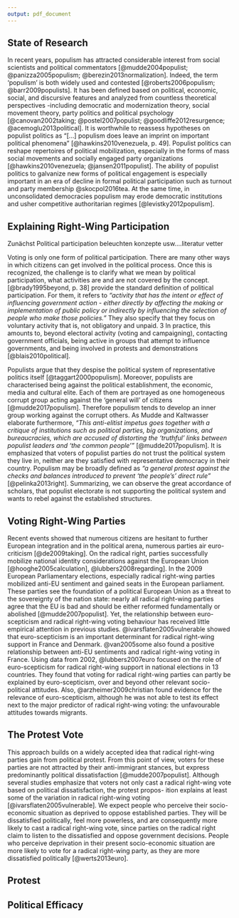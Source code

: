 ```yaml
---
output: pdf_document
---
```


## State of Research

In recent years, populism has attracted considerable interest from social scientists and political commentators [@mudde2004populist; @panizza2005populism; @berezin2013normalization]. Indeed, the term ‘populism’ is both widely used and contested [@roberts2006populism; @barr2009populists]. It has been defined based on political, economic, social, and discursive features and analyzed from countless theoretical perspectives -including democratic and modernization theory, social movement theory, party politics and political psychology [@canovan2002taking; @postel2007populist; @goodliffe2012resurgence; @acemoglu2013political]. It is worthwhile to reassess hypotheses on populist politics as “[...] populism does leave an imprint on important political phenomena” [@hawkins2010venezuela, p. 49]. Populist politics can reshape repertoires of political mobilization, especially in the forms of mass social movements and socially engaged party organizations [@hawkins2010venezuela; @jansen2011populist]. The ability of populist politics to galvanize new forms of political engagement is especially important in an era of decline in formal political participation such as turnout and party membership @skocpol2016tea. At the same time, in unconsolidated democracies populism may erode democratic institutions and usher competitive authoritarian regimes [@levistky2012populism].


## Explaining Right-Wing Participation 

Zunächst Political participation beleuchten konzepte usw....literatur vetter


Voting is only one form of political participation. There are many other ways in which citizens can get involved in the political process. Once this is recognized, the challenge is to clarify what we mean by political participation, what activities are and are not covered by the concept. [@brady1995beyond, p. 38] provide the standard definition of political participation. For them, it refers to *"activity that has the intent or effect of influencing government action - either directly by affecting the making or implementation of public policy or indirectly by influencing the selection of people who make those policies."* They also specify that they focus on voluntary activity that is, not obligatory and unpaid. 3 In practice, this amounts to, beyond electoral activity (voting and campaigning), contacting government officials, being active in groups that attempt to influence governments, and being involved in protests and demonstrations [@blais2010political].

Populists argue that they despise the political system of representative politics itself [@taggart2000populism].
Moreover, populists are characterised being against the political establishment, the economic, media and cultural elite. Each of them are portrayed as one homogeneous corrupt group acting against the ‘general will’ of citizens [@mudde2017populism]. Therefore populism tends to develop an inner group working against the corrupt others.  As Mudde and Kaltwasser elaborate furthermore, *“This anti-elitist impetus goes together with a critique of institutions such as political parties, big organizations, and bureaucracies, which are accused of distorting the ‘truthful’ links between populist leaders and ‘the common people’”* [@mudde2017populism]. It is emphasized that voters of populist parties do not trust the political system they live in, neither are they satisfied with representative democracy in their country. Populism may be broadly defined as *“a general protest against the checks and balances introduced to prevent ‘the people’s’ direct rule”* [@pelinka2013right]. Summarizing, we can observe the great accordance of scholars, that populist electorate is not supporting the political system and wants to rebel against the established structures.


## Voting Right-Wing Parties

Recent events showed that numerous citizens are hesitant to further European integration and in the political arena, numerous parties air euro-criticism [@de2009taking]. On the radical right, parties successfully mobilize national identity considerations against the European Union [@hooghe2005calculation], @lubbers2008regarding]. In the 2009 European Parliamentary elections, especially radical right-wing parties mobilized anti-EU sentiment and gained seats in the European parliament. These parties see the foundation of a political European Union as a threat to the sovereignty of the nation state: nearly all radical right-wing parties agree that the EU is bad and should be either reformed fundamentally or abolished [@mudde2007populist]. Yet, the relationship between euro-scepticism and radical right-wing voting behaviour has received little empirical attention in previous studies. @ivarsflaten2005vulnerable showed that euro-scepticism is an important determinant for radical right-wing support in France and Denmark. @van2005some also found a positive relationship between anti-EU sentiments and radical right-wing voting in France. Using data from 2002, @lubbers2007euro focused on the role of euro-scepticism for radical right-wing support in national elections in 13 countries. They found that voting for radical right-wing parties can partly be explained by euro-scepticism, over and beyond other relevant socio-political attitudes. Also, @arzheimer2009christian found evidence for the relevance of euro-scepticism, although he was not able to test its effect next to the major predictor of radical right-wing voting: the unfavourable attitudes towards migrants.



## The Protest Vote

This approach builds on a widely accepted idea that radical right-wing parties gain from political protest. From this point of view, voters for these parties are not attracted by their anti-immigrant stances, but express predominantly political dissatisfaction [@mudde2007populist]. Although several studies emphasize that voters not only cast a radical right-wing vote based on political dissatisfaction, the protest propos- ition explains at least some of the variation in radical right-wing voting [@ivarsflaten2005vulnerable]. We expect people who perceive their socio-economic situation as deprived to oppose established parties. They will be dissatisfied politically, feel more powerless, and are consequently more likely to cast a radical right-wing vote, since parties on the radical right claim to listen to the dissatisfied and oppose government decisions. People who perceive deprivation in their present socio-economic situation are more likely to vote for a radical right-wing party, as they are more dissatisfied politically [@werts2013euro].


## Protest

## Political Efficacy

